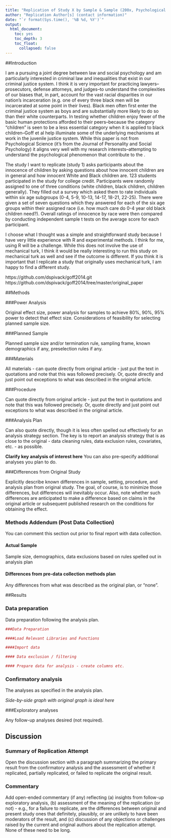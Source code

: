 ```yaml
---
title: "Replication of Study X by Sample & Sample (200x, Psychological Science)"
author: "Replication Author[s] (contact information)"
date: "`r format(Sys.time(), '%B %d, %Y')`"
output:
  html_document:
    toc: yes
    toc_depth: 3
    toc_float:
      collapsed: false
---
```


<!-- Replication reports should all use this template to standardize reporting across projects.  These reports will be public supplementary materials that accompany the summary report(s) of the aggregate results. -->

##Introduction

I am a pursuing a joint degree between law and social psychology and am particularly interested in criminal law and inequalities that exist in our criminal justice system. I think it is very important for practicing lawyers--prosecutors, defense attorneys, and judges--to understand the complexities of our biases that, in part, account for the vast racial disparities in our nation's incarceration (e.g. one of every three black men will be incarcerated at some point in their lives). Black men often first enter the criminal justice system as boys and are substantially more likely to do so than their white counterparts. In testing whether children enjoy fewer of the basic human protections afforded to their peers--because the category “children” is seen to be a less essential category when it is applied to black children--Goff et al help illuminate some of the underlying mechanisms at work in the juvenile justice system. While this paper is not from Psychological Science (it's from the Journal of Personality and Social Psychology) it aligns very well with my research interests--attempting to understand the psychological phenomenon that contribute to the . 

The study I want to replicate (study 1) asks participants about the innocence of children by asking questions about how innocent children are in general and how innocent White and Black children are. 123 students participated in the study for college credit. Participants were randomly assigned to one of three conditions (white children, black children, children generally). They filled out a survey which asked them to rate individuals within six age subgroups (0-4, 5-9, 10-13, 14-17, 18-21, 22-25). There were given a set of seven questions which they answered for each of the six age groups within their assigned race (i.e. how much care do 0-4 year old black children need?). Overall ratings of innocence by race were then compared by conducting independent sample t tests on the average score for each participant. 

I choose what I thought was a simple and straightforward study because I have very little experience with R and experimental methods. I think for me, using R will be a challenge. While this does not involve the use of mechanical turk, I think it would be really interesting to run this study on mechanical turk as well and see if the outcome is different. If you think it is important that I replicate a study that originally uses mechanical turk, I am happy to find a different study.  

https://github.com/dspivack/goff2014.git
https://github.com/dspivack/goff2014/tree/master/original_paper

##Methods

###Power Analysis

Original effect size, power analysis for samples to achieve 80%, 90%, 95% power to detect that effect size.  Considerations of feasibility for selecting planned sample size.

###Planned Sample

Planned sample size and/or termination rule, sampling frame, known demographics if any, preselection rules if any.

###Materials

All materials - can quote directly from original article - just put the text in quotations and note that this was followed precisely.  Or, quote directly and just point out exceptions to what was described in the original article.

###Procedure	

Can quote directly from original article - just put the text in quotations and note that this was followed precisely.  Or, quote directly and just point out exceptions to what was described in the original article.

###Analysis Plan

Can also quote directly, though it is less often spelled out effectively for an analysis strategy section.  The key is to report an analysis strategy that is as close to the original - data cleaning rules, data exclusion rules, covariates, etc. - as possible.  

**Clarify key analysis of interest here**  You can also pre-specify additional analyses you plan to do.

###Differences from Original Study

Explicitly describe known differences in sample, setting, procedure, and analysis plan from original study.  The goal, of course, is to minimize those differences, but differences will inevitably occur.  Also, note whether such differences are anticipated to make a difference based on claims in the original article or subsequent published research on the conditions for obtaining the effect.

### Methods Addendum (Post Data Collection)

You can comment this section out prior to final report with data collection.

#### Actual Sample
  Sample size, demographics, data exclusions based on rules spelled out in analysis plan

#### Differences from pre-data collection methods plan
  Any differences from what was described as the original plan, or “none”.


##Results


### Data preparation

Data preparation following the analysis plan.
	
```r
###Data Preparation

####Load Relevant Libraries and Functions

####Import data

#### Data exclusion / filtering

#### Prepare data for analysis - create columns etc.
```

### Confirmatory analysis

The analyses as specified in the analysis plan.  

*Side-by-side graph with original graph is ideal here*

###Exploratory analyses

Any follow-up analyses desired (not required).  

## Discussion

### Summary of Replication Attempt

Open the discussion section with a paragraph summarizing the primary result from the confirmatory analysis and the assessment of whether it replicated, partially replicated, or failed to replicate the original result.  

### Commentary

Add open-ended commentary (if any) reflecting (a) insights from follow-up exploratory analysis, (b) assessment of the meaning of the replication (or not) - e.g., for a failure to replicate, are the differences between original and present study ones that definitely, plausibly, or are unlikely to have been moderators of the result, and (c) discussion of any objections or challenges raised by the current and original authors about the replication attempt.  None of these need to be long.
